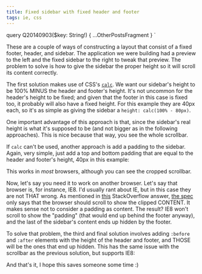 ```yaml
---
title: Fixed sidebar with fixed header and footer
tags: ie, css
---
```




  query Q20140903($key: String!) {
    ...OtherPostsFragment
  }
`


These are a couple of ways of constructing a layout that consist of a
fixed footer, header, and sidebar. The application we were building had a
preview to the left and the fixed sidebar to the right to tweak that
preview. The problem to solve is how to give the sidebar the proper height
so it will scroll its content correctly.

The first solution makes use of CSS's
[`calc`](https://developer.mozilla.org/en-US/docs/Web/CSS/calc). We want
our sidebar's height to be 100% MINUS the header and footer's height. It's
not uncommon for the header's height to be fixed; and given that the
footer in this case is fixed too, it probably will also have a fixed
height. For this example they are 40px each, so it's as simple as giving
the sidebar a `height: calc(100% - 80px)`.

<Codepen id="klvdG" />

One important advantage of this approach is that, since the sidebar's real
height is what it's supposed to be (and not bigger as in the following
approaches). This is nice because that way, you see the whole scrollbar.

If `calc` can't be used, another approach is add a padding to the sidebar.
Again, very simple, just add a top and bottom padding that are equal to
the header and footer's height, 40px in this example:

<Codepen id="fLjBy" />

This works in _most_ browsers, although you can see the cropped scrollbar.

Now, let's say you need it to work on another browser. Let's say that
browser is, for instance, IE8. I'd usually rant about IE, but in this case
they are not THAT wrong. As mentioned in
[this](http://stackoverflow.com/a/5804795) StackOverflow answer,
[the spec](http://www.w3.org/TR/CSS21/visufx.html#overflow) only says that
the browser should scroll to show the clipped CONTENT. It makes sense not
to consider a padding as content. The result? IE8 won't scroll to show the
"padding" (that would end up behind the footer anyway), and the last of
the sidebar's content ends up hidden by the footer.

To solve that problem, the third and final solution involves adding
`:before` and `:after` elements with the height of the header and footer,
and THOSE will be the ones that end up hidden. This has the same issue
with the scrollbar as the previous solution, but supports IE8:

<Codepen id="dtqxE" />

And that's it, I hope this saves someone some time :)
